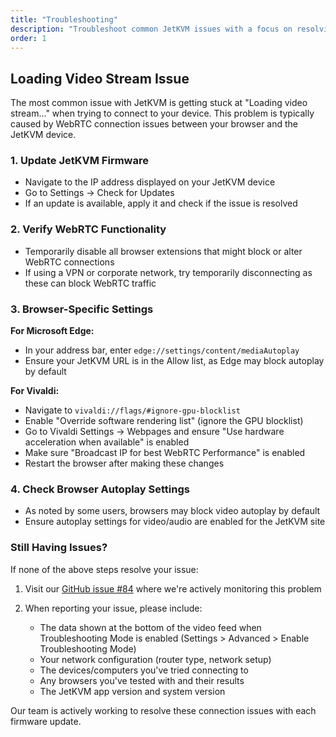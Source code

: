```yaml
---
title: "Troubleshooting"
description: "Troubleshoot common JetKVM issues with a focus on resolving the Loading Video Stream problem and ensuring proper WebRTC connections."
order: 1
---
```


## Loading Video Stream Issue

The most common issue with JetKVM is getting stuck at "Loading video stream..." when trying to connect to your device. This problem is typically caused by WebRTC connection issues between your browser and the JetKVM device.

### 1. Update JetKVM Firmware

- Navigate to the IP address displayed on your JetKVM device
- Go to Settings → Check for Updates
- If an update is available, apply it and check if the issue is resolved

### 2. Verify WebRTC Functionality

- Temporarily disable all browser extensions that might block or alter WebRTC connections
- If using a VPN or corporate network, try temporarily disconnecting as these can block WebRTC traffic

### 3. Browser-Specific Settings

**For Microsoft Edge:**

- In your address bar, enter `edge://settings/content/mediaAutoplay`
- Ensure your JetKVM URL is in the Allow list, as Edge may block autoplay by default

**For Vivaldi:**

- Navigate to `vivaldi://flags/#ignore-gpu-blocklist`
- Enable "Override software rendering list" (ignore the GPU blocklist)
- Go to Vivaldi Settings → Webpages and ensure "Use hardware acceleration when available" is enabled
- Make sure "Broadcast IP for best WebRTC Performance" is enabled
- Restart the browser after making these changes

### 4. Check Browser Autoplay Settings

- As noted by some users, browsers may block video autoplay by default
- Ensure autoplay settings for video/audio are enabled for the JetKVM site

### Still Having Issues?

If none of the above steps resolve your issue:

1. Visit our [GitHub issue #84](https://github.com/jetkvm/kvm/issues/84) where we're actively monitoring this problem

2. When reporting your issue, please include:
   - The data shown at the bottom of the video feed when Troubleshooting Mode is enabled (Settings > Advanced > Enable Troubleshooting Mode)
   - Your network configuration (router type, network setup)
   - The devices/computers you've tried connecting to
   - Any browsers you've tested with and their results
   - The JetKVM app version and system version

Our team is actively working to resolve these connection issues with each firmware update.
